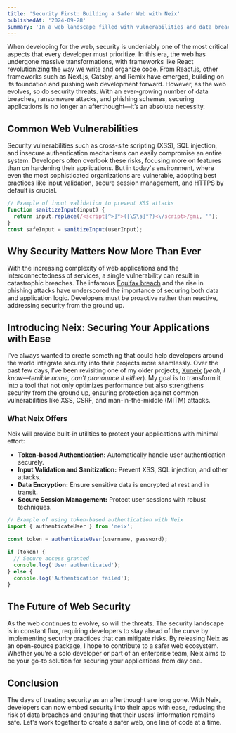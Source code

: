 ```yaml
---
title: 'Security First: Building a Safer Web with Neix'
publishedAt: '2024-09-28'
summary: 'In a web landscape filled with vulnerabilities and data breaches, security is no longer optional. Learn how Neix aims to make securing your applications easier than ever.'
---
```


When developing for the web, security is undeniably one of the most critical aspects that every developer must prioritize. In this era, the web has undergone massive transformations, with frameworks like React revolutionizing the way we write and organize code. From React.js, other frameworks such as Next.js, Gatsby, and Remix have emerged, building on its foundation and pushing web development forward. However, as the web evolves, so do security threats. With an ever-growing number of data breaches, ransomware attacks, and phishing schemes, securing applications is no longer an afterthought—it’s an absolute necessity.

## Common Web Vulnerabilities

Security vulnerabilities such as cross-site scripting (XSS), SQL injection, and insecure authentication mechanisms can easily compromise an entire system. Developers often overlook these risks, focusing more on features than on hardening their applications. But in today's environment, where even the most sophisticated organizations are vulnerable, adopting best practices like input validation, secure session management, and HTTPS by default is crucial.

```js
// Example of input validation to prevent XSS attacks
function sanitizeInput(input) {
  return input.replace(/<script[^>]*>([\S\s]*?)<\/script>/gmi, '');
}
const safeInput = sanitizeInput(userInput);
```
## Why Security Matters Now More Than Ever

With the increasing complexity of web applications and the interconnectedness of services, a single vulnerability can result in catastrophic breaches. The infamous [Equifax breach](https://en.wikipedia.org/wiki/2017_Equifax_data_breach) and the rise in phishing attacks have underscored the importance of securing both data and application logic. Developers must be proactive rather than reactive, addressing security from the ground up.

## Introducing Neix: Securing Your Applications with Ease

I've always wanted to create something that could help developers around the world integrate security into their projects more seamlessly. Over the past few days, I’ve been revisiting one of my older projects, [Xuneix](https://xuneix.theteleporter.me) (_yeah, I know—terrible name, can’t pronounce it either_). My goal is to transform it into a tool that not only optimizes performance but also strengthens security from the ground up, ensuring protection against common vulnerabilities like XSS, CSRF, and man-in-the-middle (MITM) attacks.

### What Neix Offers

Neix will provide built-in utilities to protect your applications with minimal effort:

- **Token-based Authentication:** Automatically handle user authentication securely.
- **Input Validation and Sanitization:** Prevent XSS, SQL injection, and other attacks.
- **Data Encryption:** Ensure sensitive data is encrypted at rest and in transit.
- **Secure Session Management:** Protect user sessions with robust techniques.

```ts
// Example of using token-based authentication with Neix
import { authenticateUser } from 'neix';

const token = authenticateUser(username, password);

if (token) {
  // Secure access granted
  console.log('User authenticated');
} else {
  console.log('Authentication failed');
}
```

## The Future of Web Security

As the web continues to evolve, so will the threats. The security landscape is in constant flux, requiring developers to stay ahead of the curve by implementing security practices that can mitigate risks. By releasing Neix as an open-source package, I hope to contribute to a safer web ecosystem. Whether you’re a solo developer or part of an enterprise team, Neix aims to be your go-to solution for securing your applications from day one.

## Conclusion

The days of treating security as an afterthought are long gone. With Neix, developers can now embed security into their apps with ease, reducing the risk of data breaches and ensuring that their users' information remains safe. Let's work together to create a safer web, one line of code at a time.